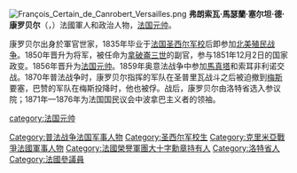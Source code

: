 [[File:François_Certain_de_Canrobert_Versailles.png|right]]
'''弗朗索瓦·馬瑟蘭·塞尔坦·德·康罗贝尔'''（'''{{lang|fr|François Marcellin Certain de Canrobert}}'''，{{bd|1809年|6月27日|1895年|1月18日|catIdx=Canrobert, François-Certain}}）法國軍人和政治人物，[[法国元帅|法国元帅]]。

康罗贝尔出身於軍官世家，1835年毕业于[[法国圣西尔军校|法国圣西尔军校]]后即参加[[北美殖民战争|北美殖民战争]]。1850年晋升为将军，被任命为[[拿破崙三世|拿破崙三世]]的副官，参与1851年12月2日的国家政变。1856年晋升为[[法国元帅|法国元帅]]。1859年奥意法战争中参加[[馬真塔|馬真塔]]和索耳非利诺交战。1870年普法战争时，康罗贝尔指挥的军队在圣普里瓦战斗之后被迫撤到[[梅斯|梅斯]]要塞，巴赞的军队在梅斯投降时，他也被俘。战后，康罗贝尔由洛特省选入参议院；1871年—1876年为法国国民议会中波拿巴主义者的领袖。

{{法蘭西第二帝國元帥}}
{{Authority control}}
{{DEFAULTSORT:Canrobert, Francois-Certain}}
[[Category:普法战争法国军事人物|Category:普法战争法国军事人物]]
[[category:法国元帅|category:法国元帅]]
[[Category:圣西尔军校生|Category:圣西尔军校生]]
[[Category:克里米亞戰爭法國軍事人物|Category:克里米亞戰爭法國軍事人物]]
[[Category:法國榮譽軍團大十字勳章持有人|Category:法國榮譽軍團大十字勳章持有人]]
[[Category:洛特省人|Category:洛特省人]]
[[Category:法國參議員|Category:法國參議員]]